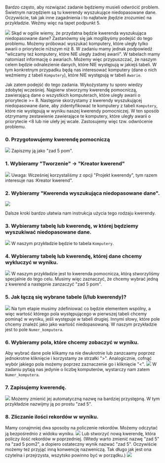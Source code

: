 Bardzo często, aby rozwiązać zadanie będziemy musieli odwrócić problem. Świetnym narzędziem są tu kwerendy wyszukujące niedopasowane dane. Oczywiście, tak jak inne zagadnienia i to najłatwie jbędzie zrozumieć na przykładzie. Weźmy więc na tapet podpunkt 5.

![](https://i.imgur.com/lAxbWoy.png)
Skąd w ogóle wiemy, że przydatna będzie kwerenda wyszukująca niedopasowane dane?
Zastanówmy się jak moglibyśmy podejść do tego problemu. Możemy próbować wyszukać komputery, które uległy tylko awarii o priorytecie niższym niż 8. W zadaniu mamy jednak podpowiedź "wliczamy też komputery, które NIE uległy żadnej awarii". W tabelach mamy natomiast informację o awariach. Możemy więc przypuszczać, że naszym celem będzie odnalezienie danych, które NIE występują w jakiejś tabeli. W tym konkretnym przypadku będą nas interesować komputery (dane o nich weźmiemy z tabeli `Komputery`), które NIE występują w tabeli `Awarie`.

Jak zatem podejść do tego zadania. Wykożystamy tu sporo wiedzy zdobytej wcześniej. Najpierw stworzymy kwerendę pomocniczą, zawierającą dane o wszystkich komputerach, które uległy awarii o priorytecie >= 8.
Następnie skorzystamy z kwerendy wyszukującej niedopasowane dane, aby zidentyfikować te komputery z tabeli `Komputery`, które nie występują w wyniku naszej kwerendy pomocniczej. W ten sposób otzrymamy zestawienie zawierające te komputery, które uległy awarii o priorytecie <8 lub nie uleły jej wcale.
Zastosujemy więc tzw. odwrócenie problemu.

### 0. Przygotowujemy kwerendę pomocniczą
![](https://i.imgur.com/XHXfdm0.png)
Zapiszmy ją jako "zad 5 pom".

### 1. Wybieramy "Tworzenie" -> "Kreator kwerend"
![](https://i.imgur.com/FzGDbQe.png)
Uwaga: Wcześniej korzystaliśmy z opcji "Projekt kwerendy", tym razem interesuje nas :Kreator kwerend".

### 2. Wybieramy "Kwerenda wyszukująca niedopasowane dane".
![](https://i.imgur.com/xYq62LD.png)

Dalsze kroki bardzo ułatwia nam instrukcja użycia tego rodzaju kwerendy. 

### 3. Wybieramy tabelę lub kwerendę, w której będziemy wyszukiwać niedopasowane dane.
![](https://i.imgur.com/oVFqAQg.png)
W naszym przykładzie będzie to tabela `Komputery`.

### 4. Wybieramy tabelę lub kwerendę, której dane chcemy wykluczyć w wyniku.
![](https://i.imgur.com/08oK5b9.png)
W naszym przykładzie jest to kwerenda pomocnicza, którą stworzyliśmy specjalnie do tego celu. Musimy więc zaznaczyć, że chcemy wybrać jedną z kwerend a następnie zanzaczyć "zad 5 pom".

### 5. Jak łączą się wybrane tabele (i/lub kwerendy)?
![](https://i.imgur.com/WO1AvD6.png)
Na tym etapie musimy zdefiniować co będzie elementem wspólny, a więc wartość którego pola występującego w pierwszej tabeli chcemy pominąć w wyniku, jeśli występuje w tabeli drugiej. Innymi słowy, które pole chcemy znaleźć jako jako wartość niedopasowaną.
W naszym przykładzie jest to pole `Numer_komputera`.

### 6. Wybieramy pola, które chcemy zobaczyć w wyniku. 
Aby wybrać dane pole klikamy na nie dwukrotnie lub zanzcaamy poprzez jednokrotne kliknięcie i korzystamy ze strzałki ">". Analogicznie, cofnąć wybór jakiego pola możemy poprzez zaznaczenie go i kliknięcie "<".
![](https://i.imgur.com/6RAyu7X.png)
W zadaniu pytają nas jedynie o liczbę komputerów, wystarczy nam zatem `Numer_komputera`.

### 7. Zapisujemy kwerendę.
![](https://i.imgur.com/OnK8tsO.png)
Możemy zmienić jej automatyczną nazwę na bardziej przystępną. W tym przykładzie nazwijmy ją po prostu "zad 5".

### 8. Zliczanie ilości rekordów w wyniku.
Mamy conajmniej dwa sposoby na policzenie rekordów. 
Możemy odczytać ją bezpośrednio z widoku wyniku.
![](https://i.imgur.com/n1PUos9.png)
Lub stworzyć nową kwerendę, która policzy ilość rekordów w poprzedniej. (Wtedy warto zmienić nazwę "zad 5" na "zad 5 pom2", a dopiero ostateczny wynik nazwać "zad 5". Oczywiście możemy też przyjąć inną konwencję nazweniczą. Tak długo jak jest ona czytelna i przejrzysta, wszytsko powinno być w porządku.)
![](https://i.imgur.com/3ZfhSEG.png)
